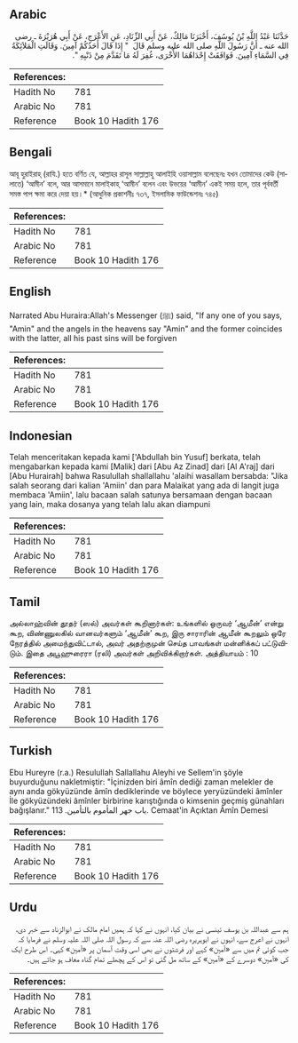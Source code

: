 ## Arabic


<div dir="rtl" lang="ar" style={{fontSize:'larger',backgroundColor:'#f8f9fa',padding:20}}>
حَدَّثَنَا عَبْدُ اللَّهِ بْنُ يُوسُفَ، أَخْبَرَنَا مَالِكٌ، عَنْ أَبِي الزِّنَادِ، عَنِ الأَعْرَجِ، عَنْ أَبِي هُرَيْرَةَ ـ رضى الله عنه ـ أَنَّ رَسُولَ اللَّهِ صلى الله عليه وسلم قَالَ ‏ "‏ إِذَا قَالَ أَحَدُكُمْ آمِينَ‏.‏ وَقَالَتِ الْمَلاَئِكَةُ فِي السَّمَاءِ آمِينَ‏.‏ فَوَافَقَتْ إِحْدَاهُمَا الأُخْرَى، غُفِرَ لَهُ مَا تَقَدَّمَ مِنْ ذَنْبِهِ ‏"‏‏.‏
</div>
<div style={{backgroundColor:'#f8f9fa',padding:20, marginBottom: 10}}><table> <thead> <tr> <th>References:</th> <th></th> </tr> </thead> <tbody><tr><td>Hadith No</td><td>781</td></tr><tr><td>Arabic No</td><td>781</td></tr><tr><td>Reference</td><td>Book 10 Hadith 176</td></tr></tbody></table></div>

## Bengali


<div dir="ltr" lang="bn" style={{fontSize:'larger',backgroundColor:'#f8f9fa',padding:20}}>
আবূ হুরাইরাহ্ (রাযি.) হতে বর্ণিত যে, আল্লাহর রাসূল সাল্লাল্লাহু আলাইহি ওয়াসাল্লাম বলেছেনঃ যখন তোমাদের কেউ (সালাতে) ‘আমীন’ বলে, আর আসমানে মালাইকাহ্ ‘আমীন’ বলেন এবং উভয়ের ‘আমীন’ একই সময় হলে, তার পূর্ববর্তী সমস্ত পাপ ক্ষমা করে দেয়া হয়।* (আধুনিক প্রকাশনীঃ ৭৩৭, ইসলামিক ফাউন্ডেশনঃ ৭৪৫)
</div>
<div style={{backgroundColor:'#f8f9fa',padding:20, marginBottom: 10}}><table> <thead> <tr> <th>References:</th> <th></th> </tr> </thead> <tbody><tr><td>Hadith No</td><td>781</td></tr><tr><td>Arabic No</td><td>781</td></tr><tr><td>Reference</td><td>Book 10 Hadith 176</td></tr></tbody></table></div>

## English


<div dir="ltr" lang="en" style={{fontSize:'larger',backgroundColor:'#f8f9fa',padding:20}}>
Narrated Abu Huraira:Allah's Messenger (ﷺ) said, "If any one of you says, "Amin" and the angels in the heavens say "Amin" and the former coincides with the latter, all his past sins will be forgiven
</div>
<div style={{backgroundColor:'#f8f9fa',padding:20, marginBottom: 10}}><table> <thead> <tr> <th>References:</th> <th></th> </tr> </thead> <tbody><tr><td>Hadith No</td><td>781</td></tr><tr><td>Arabic No</td><td>781</td></tr><tr><td>Reference</td><td>Book 10 Hadith 176</td></tr></tbody></table></div>

## Indonesian


<div dir="ltr" lang="id" style={{fontSize:'larger',backgroundColor:'#f8f9fa',padding:20}}>
Telah menceritakan kepada kami ['Abdullah bin Yusuf] berkata, telah mengabarkan kepada kami [Malik] dari [Abu Az Zinad] dari [Al A'raj] dari [Abu Hurairah] bahwa Rasulullah shallallahu 'alaihi wasallam bersabda: "Jika salah seorang dari kalian 'Amiin' dan para Malaikat yang ada di langit juga membaca 'Amiin', lalu bacaan salah satunya bersamaan dengan bacaan yang lain, maka dosanya yang telah lalu akan diampuni
</div>
<div style={{backgroundColor:'#f8f9fa',padding:20, marginBottom: 10}}><table> <thead> <tr> <th>References:</th> <th></th> </tr> </thead> <tbody><tr><td>Hadith No</td><td>781</td></tr><tr><td>Arabic No</td><td>781</td></tr><tr><td>Reference</td><td>Book 10 Hadith 176</td></tr></tbody></table></div>

## Tamil


<div dir="ltr" lang="ta" style={{fontSize:'larger',backgroundColor:'#f8f9fa',padding:20}}>
அல்லாஹ்வின் தூதர் (ஸல்) அவர்கள் கூறினார்கள்: உங்களில் ஒருவர் ‘ஆமீன்’ என்று கூற, விண்ணுலகில் வானவர்களும் ‘ஆமீன்’ கூற, இரு சாராரின் ஆமீன் கூறலும் ஒரே நேரத்தில் அமைந்துவிட்டால், அவர் அதற்குமுன் செய்த பாவங்கள் மன்னிக்கப் பட்டுவிடும். இதை அபூஹுரைரா (ரலி) அவர்கள் அறிவிக்கிறார்கள். அத்தியாயம் : 10
</div>
<div style={{backgroundColor:'#f8f9fa',padding:20, marginBottom: 10}}><table> <thead> <tr> <th>References:</th> <th></th> </tr> </thead> <tbody><tr><td>Hadith No</td><td>781</td></tr><tr><td>Arabic No</td><td>781</td></tr><tr><td>Reference</td><td>Book 10 Hadith 176</td></tr></tbody></table></div>

## Turkish


<div dir="ltr" lang="tr" style={{fontSize:'larger',backgroundColor:'#f8f9fa',padding:20}}>
Ebu Hureyre (r.a.) Resulullah Sallallahu Aleyhi ve Sellem'in şöyle buyurduğunu nakletmiştir: "İçinizden biri âmîn dediği zaman melekler de aynı anda gökyüzünde âmîn dediklerinde ve böylece yeryüzündeki âmînler İle gökyüzündeki âmînler birbirine karıştığında o kimsenin geçmiş günahları bağışlanır." باب جهر المأموم بالتأمين. 113. Cemaat'in Açıktan Âmîn Demesi
</div>
<div style={{backgroundColor:'#f8f9fa',padding:20, marginBottom: 10}}><table> <thead> <tr> <th>References:</th> <th></th> </tr> </thead> <tbody><tr><td>Hadith No</td><td>781</td></tr><tr><td>Arabic No</td><td>781</td></tr><tr><td>Reference</td><td>Book 10 Hadith 176</td></tr></tbody></table></div>

## Urdu


<div dir="rtl" lang="ur" style={{fontSize:'larger',backgroundColor:'#f8f9fa',padding:20}}>
ہم سے عبداللہ بن یوسف تینسی نے بیان کیا، انہوں نے کہا کہ ہمیں امام مالک نے ابوالزناد سے خبر دی، انہوں نے اعرج سے، انہوں نے ابوہریرہ رضی اللہ عنہ سے کہ رسول اللہ صلی اللہ علیہ وسلم نے فرمایا کہ جب کوئی تم میں سے «آمين» کہے اور فرشتوں نے بھی اسی وقت آسمان پر «آمين» کہی۔ اس طرح ایک کی «آمين» دوسرے کے «آمين» کے ساتھ مل گئی تو اس کے پچھلے تمام گناہ معاف ہو جاتے ہیں۔
</div>
<div style={{backgroundColor:'#f8f9fa',padding:20, marginBottom: 10}}><table> <thead> <tr> <th>References:</th> <th></th> </tr> </thead> <tbody><tr><td>Hadith No</td><td>781</td></tr><tr><td>Arabic No</td><td>781</td></tr><tr><td>Reference</td><td>Book 10 Hadith 176</td></tr></tbody></table></div>